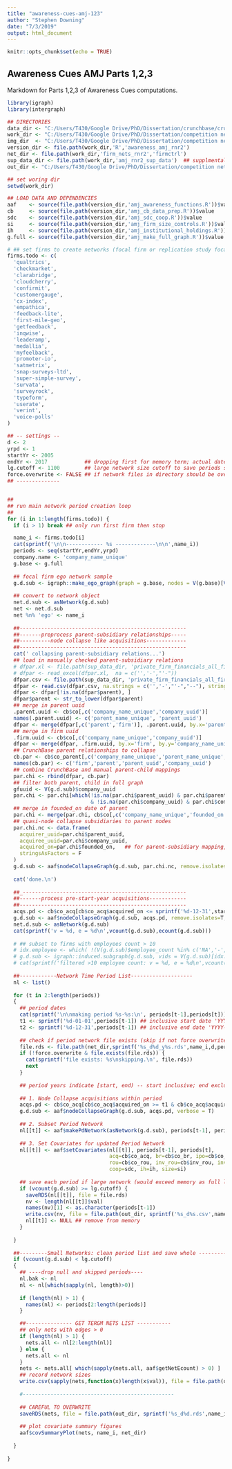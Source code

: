 ```yaml
---
title: "awareness-cues-amj-123"
author: "Stephen Downing"
date: "7/3/2019"
output: html_document
---
```


```r
knitr::opts_chunk$set(echo = TRUE)
```

## Awareness Cues AMJ Parts 1,2,3

Markdown for Parts 1,2,3 of Awareness Cues computations. 

```r
library(igraph)
library(intergraph)

## DIRECTORIES
data_dir <- "C:/Users/T430/Google Drive/PhD/Dissertation/crunchbase/crunchbase_export_20161024"
work_dir <- "C:/Users/T430/Google Drive/PhD/Dissertation/competition networks/compnet2"
img_dir  <- "C:/Users/T430/Google Drive/PhD/Dissertation/competition networks/envelopment/img"
version_dir <- file.path(work_dir,'R','awareness_amj_rnr2')
net_dir <- file.path(work_dir,'firm_nets_rnr2','firmctrl')
sup_data_dir <- file.path(work_dir,'amj_rnr2_sup_data')  ## supplmental data dir
out_dir <- "C:/Users/T430/Google Drive/PhD/Dissertation/competition networks/awareness-cues-amj"

## set woring dir
setwd(work_dir)

## LOAD DATA AND DEPENDENCIES
aaf    <- source(file.path(version_dir,'amj_awareness_functions.R'))$value    ## aaf: awareness functions
cb     <- source(file.path(version_dir,'amj_cb_data_prep.R'))$value           ## cb : CrunchBase
sdc    <- source(file.path(version_dir,'amj_sdc_coop.R'))$value               ## sdc: Thompson SDC
si     <- source(file.path(version_dir,'amj_firm_size_controls.R'))$value     ## si : size controls from mergent intellect
ih     <- source(file.path(version_dir,'amj_institutional_holdings.R'))$value ## ih : institutional holdings
g.full <- source(file.path(version_dir,'amj_make_full_graph.R'))$value        ## g.full : full competition graph

# ## set firms to create networks (focal firm or replication study focal firms)
firms.todo <- c(
  'qualtrics',
  'checkmarket',
  'clarabridge',
  'cloudcherry',
  'confirmit',
  'customergauge',
  'cx-index',
  'empathica',
  'feedback-lite',
  'first-mile-geo',
  'getfeedback',
  'inqwise',
  'leaderamp',
  'medallia',
  'myfeelback',
  'promoter-io',
  'satmetrix',
  'snap-surveys-ltd',
  'super-simple-survey',
  'survata',
  'surveyrock',
  'typeform',
  'userate',
  'verint',
  'voice-polls'
)

## -- settings --
d <- 2
yrpd <- 1
startYr <- 2005
endYr <- 2017            ## dropping first for memory term; actual dates 2007-2016
lg.cutoff <- 1100        ## large network size cutoff to save periods seprately 
force.overwrite <- FALSE ## if network files in directory should be overwritten
## --------------  


##
## run main network period creation loop
##
for (i in 1:length(firms.todo)) {
  if (i > 1) break ## only run first firm then stop

  name_i <- firms.todo[i]
  cat(sprintf('\n\n------------ %s -------------\n\n',name_i))
  periods <- seq(startYr,endYr,yrpd)
  company.name <- 'company_name_unique'
  g.base <- g.full  
  
  ## focal firm ego network sample
  g.d.sub <- igraph::make_ego_graph(graph = g.base, nodes = V(g.base)[V(g.base)$name==name_i], order = d, mode = 'all')[[1]]
  
  ## convert to network object
  net.d.sub <- asNetwork(g.d.sub)
  net <- net.d.sub
  net %n% 'ego' <- name_i
  
  ##------------------------------------------------------
  ##-------preprocess parent-subsidiary relationships-----
  ##----------node collapse like acquisitions-------------
  ##------------------------------------------------------
  cat(' collapsing parent-subsidiary relations...')
  ## load in manually checked parent-subsidiary relations
  # dfpar.xl <- file.path(sup_data_dir, 'private_firm_financials_all_firm_networks_delete_nodes.xlsx')
  # dfpar <- read_excel(dfpar.xl,  na = c('','-',"'-"))
  dfpar.csv <- file.path(sup_data_dir, 'private_firm_financials_all_firm_networks_delete_nodes.csv')
  dfpar <- read.csv(dfpar.csv, na.strings = c('','-',"'-","--"), stringsAsFactors = F)
  dfpar <- dfpar[!is.na(dfpar$parent), ]
  dfpar$parent <- str_to_lower(dfpar$parent)
  ## merge in parent uuid
  .parent.uuid <- cb$co[,c('company_name_unique','company_uuid')]
  names(.parent.uuid) <- c('parent_name_unique', 'parent_uuid') 
  dfpar <- merge(dfpar[,c('parent','firm')], .parent.uuid, by.x='parent', by.y='parent_name_unique', all.x=T, all.y=F)
  ## merge in firm uuid
  .firm.uuid <- cb$co[,c('company_name_unique','company_uuid')]
  dfpar <- merge(dfpar, .firm.uuid, by.x='firm', by.y='company_name_unique', all.x=T, all.y=F)
  ## CrunchBase parent relationships to collapse
  cb.par <- cb$co_parent[,c('company_name_unique','parent_name_unique','parent_org_uuid','org_uuid')]
  names(cb.par) <- c('firm','parent','parent_uuid','company_uuid')
  ## combine CrunchBase and manual parent-child mappings
  par.chi <- rbind(dfpar, cb.par)
  ## filter both parent, child in full graph
  gfuuid <- V(g.d.sub)$company_uuid
  par.chi <- par.chi[which(!is.na(par.chi$parent_uuid) & par.chi$parent_uuid %in% gfuuid 
                           & !is.na(par.chi$company_uuid) & par.chi$company_uuid %in% gfuuid), ]
  ## merge in founded_on date of parent
  par.chi <- merge(par.chi, cb$co[,c('company_name_unique','founded_on')], by.x='parent', by.y='company_name_unique', all.x=T, all.y=F)
  ## quasi-node collapse subsidiaries to parent nodes
  par.chi.nc <- data.frame(
    acquirer_uuid=par.chi$parent_uuid,
    acquiree_uuid=par.chi$company_uuid,
    acquired_on=par.chi$founded_on,   ## for parent-subsidiary mapping, just use parent company founded_on date
    stringsAsFactors = F
  )
  g.d.sub <- aaf$nodeCollapseGraph(g.d.sub, par.chi.nc, remove.isolates=T, verbose = T)
  
  cat('done.\n')
  
  ##_-----------------------------------------------------
  ##-------process pre-start-year acquisitions------------
  ##------------------------------------------------------
  acqs.pd <- cb$co_acq[cb$co_acq$acquired_on <= sprintf('%d-12-31',startYr-1), ]
  g.d.sub <- aaf$nodeCollapseGraph(g.d.sub, acqs.pd, remove.isolates=T, verbose = T)
  net.d.sub <- asNetwork(g.d.sub)
  cat(sprintf('v = %d, e = %d\n',vcount(g.d.sub),ecount(g.d.sub)))
  
  # ## subset to firms with employees count > 10
  # idx.employee <- which( !(V(g.d.sub)$employee_count %in% c('NA','-','1-10')) )
  # g.d.sub <- igraph::induced.subgraph(g.d.sub, vids = V(g.d.sub)[idx.employee])
  # cat(sprintf('filtered >10 employee count: v = %d, e = %d\n',vcount(g.d.sub),ecount(g.d.sub)))
  
  ##------------Network Time Period List--------------------
  nl <- list()
  
  for (t in 2:length(periods)) 
  {
    ## period dates
    cat(sprintf('\n\nmaking period %s-%s:\n', periods[t-1],periods[t]))
    t1 <- sprintf('%d-01-01',periods[t-1]) ## inclusive start date 'YYYY-MM-DD'
    t2 <- sprintf('%d-12-31',periods[t-1]) ## inclusive end date 'YYYY-MM-DD'
    
    ## check if period network file exists (skip if not force overwrite)
    file.rds <- file.path(net_dir,sprintf('%s_d%d_y%s.rds',name_i,d,periods[t-1]))
    if (!force.overwrite & file.exists(file.rds)) {
      cat(sprintf('file exists: %s\nskipping.\n', file.rds))
      next
    }
    
    ## period years indicate [start, end) -- start inclusive; end exclusive 
    
    ## 1. Node Collapse acquisitions within period
    acqs.pd <- cb$co_acq[cb$co_acq$acquired_on >= t1 & cb$co_acq$acquired_on <= t2, ]
    g.d.sub <- aaf$nodeCollapseGraph(g.d.sub, acqs.pd, verbose = T)
    
    ## 2. Subset Period Network
    nl[[t]] <- aaf$makePdNetwork(asNetwork(g.d.sub), periods[t-1], periods[t], isolates.remove = F) 
    
    ## 3. Set Covariates for updated Period Network
    nl[[t]] <- aaf$setCovariates(nl[[t]], periods[t-1], periods[t],
                                 acq=cb$co_acq, br=cb$co_br, ipo=cb$co_ipo, 
                                 rou=cb$co_rou, inv_rou=cb$inv_rou, inv=cb$inv,
                                 coop=sdc, ih=ih, size=si)
    
    ## save each period if large network (would exceed memory as full list of time periods)
    if (vcount(g.d.sub) >= lg.cutoff) {
      saveRDS(nl[[t]], file = file.rds)
      nv <- length(nl[[t]]$val)
      names(nv)[1] <- as.character(periods[t-1])
      write.csv(nv, file = file.path(out_dir, sprintf('%s_d%s.csv',name_i,d)),append = TRUE)
      nl[[t]] <- NULL ## remove from memory
    }
    
  }
  
  ##---------Small Networks: clean period list and save whole -----------
  if (vcount(g.d.sub) < lg.cutoff) 
  {
    ## ----drop null and skipped periods----
    nl.bak <- nl
    nl <- nl[which(sapply(nl, length)>0)]
    
    if (length(nl) > 1) {
      names(nl) <- periods[2:length(periods)]
    }

    ##--------------- GET TERGM NETS LIST -----------
    ## only nets with edges > 0
    if (length(nl) > 1) {
      nets.all <- nl[2:length(nl)]
    } else {
      nets.all <- nl
    }
    nets <- nets.all[ which(sapply(nets.all, aaf$getNetEcount) > 0) ]
    ## record network sizes
    write.csv(sapply(nets,function(x)length(x$val)), file = file.path(out_dir, sprintf('%s_d%s.csv',name_i,d)))
    
    #-------------------------------------------------
    
    ## CAREFUL TO OVERWRITE 
    saveRDS(nets, file = file.path(out_dir, sprintf('%s_d%d.rds',name_i,d)))
    
    ## plot covariate summary figures
    aaf$covSummaryPlot(nets, name_i, net_dir)
    
  }
  
}




```
